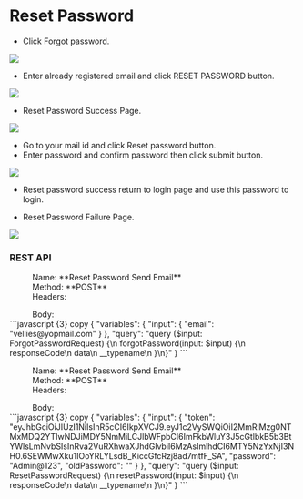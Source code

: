 # Reset Password

- Click Forgot password.

<img src="../../admin/login.png" />

- Enter already registered email and click RESET PASSWORD button.

<img src="../../admin/reset-password.png" />

- Reset Password Success Page.

<img src="../../admin/reset-password-success.png" />

- Go to your mail id and click Reset password button.
- Enter password and confirm password then click submit button.

<img src="../../admin/reset-password-screen.png" />

- Reset password success return to login page and use this password to login.

- Reset Password Failure Page.

<img src="../../admin/reset-password-failure.png" />


### REST API

<dl>
  <dd>Name: **Reset Password Send Email**</dd>
  <dd>Method: **POST**</dd>
  <dd>Headers: </dd>
</dl>
<dl>
  <dd>Body:</dd>
  ```javascript {3} copy
{
    "variables": {
        "input": {
            "email": "vellies@yopmail.com"
        }
    },
    "query": "query ($input: ForgotPasswordRequest) {\n  forgotPassword(input: $input) {\n    responseCode\n    data\n    __typename\n  }\n}"
}
```
</dl>

<dl>
  <dd>Name: **Reset Password Send Email**</dd>
  <dd>Method: **POST**</dd>
  <dd>Headers: </dd>
</dl>
<dl>
  <dd>Body:</dd>
  ```javascript {3} copy
{
    "variables": {
        "input": {
            "token": "eyJhbGciOiJIUzI1NiIsInR5cCI6IkpXVCJ9.eyJ1c2VySWQiOiI2MmRlMzg0NTMxMDQ2YTIwNDJiMDY5NmMiLCJlbWFpbCI6ImFkbWluY3J5cGtlbkB5b3BtYWlsLmNvbSIsInRva2VuRXhwaXJhdGlvbiI6MzAsImlhdCI6MTY5NzYxNjI3NH0.6SEWMwXku1IOoYRLYLsdB_KiccGfcRzj8ad7mtfF_SA",
            "password": "Admin@123",
            "oldPassword": ""
        }
    },
    "query": "query ($input: ResetPasswordRequest) {\n  resetPassword(input: $input) {\n    responseCode\n    data\n    __typename\n  }\n}"
}
```
</dl>
